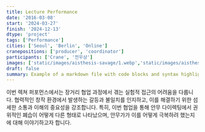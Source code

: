 ```yaml
---
title: Lecture Performance
date: '2016-03-08'
start: '2024-03-27'
finish: '2024-12-13'
dtype: 'project'
tags: ['Performance']
cities: ['Seoul', 'Berlin', 'Online']
cranepositions: ['producer', 'coordinator']
participants: ['Crane', '전우상']
images: ['static/images/aisthesis-savage/1.webp','static/images/aisthesis-savage/2.webp']
draft: false
summary: Example of a markdown file with code blocks and syntax highlighting
---
```


이번 렉쳐 퍼포먼스에서는 장거리 협업 과정에서 겪는 실험적 접근의 어려움을 다룹니다. 협력적인 창작 환경에서 발생하는 갈등과 불일치를 인지하고, 이를 해결하기 위한 섬세한 소통과 이해의 중요성을 강조합니다. 특히, 이번 협업을 통해 안무 다이렉팅에서 권위적인 폐습이 어떻게 다른 형태로 나타났으며, 안무가가 이를 어떻게 극복하려 했는지에 대해 이야기하고자 합니다. 
